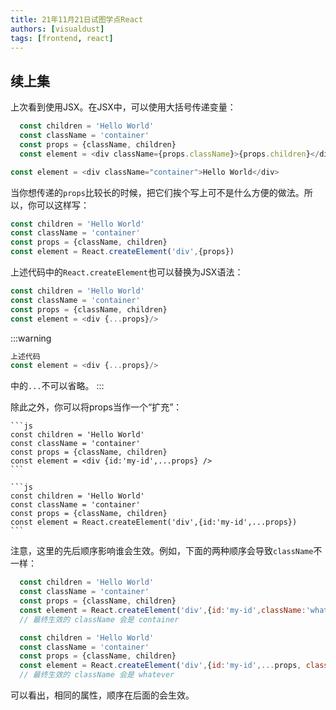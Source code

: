 ```yaml
---
title: 21年11月21日试图学点React
authors: [visualdust]
tags: [frontend, react]
---
```



## 续上集

上次看到使用JSX。在JSX中，可以使用大括号传递变量：


<Tabs groupId="form0">
  <TabItem value="使用大括号传递值" default>

  ```js
    const children = 'Hello World'
    const className = 'container'
    const props = {className, children}
    const element = <div className={props.className}>{props.children}</div>
  ```

  </TabItem>
  <TabItem value="等效代码">

  ```js
  const element = <div className="container">Hello World</div>
  ```

  </TabItem>
</Tabs>

当你想传递的`props`比较长的时候，把它们挨个写上可不是什么方便的做法。所以，你可以这样写：

```js
const children = 'Hello World'
const className = 'container'
const props = {className, children}
const element = React.createElement('div',{props})
```

上述代码中的`React.createElement`也可以替换为JSX语法：

```js
const children = 'Hello World'
const className = 'container'
const props = {className, children}
const element = <div {...props}/>
```

:::warning
```js
上述代码
const element = <div {...props}/>
```
中的`...`不可以省略。
:::

除此之外，你可以将props当作一个“扩充”：

<Tabs groupId="form1">
  <TabItem value="使用JSX" default>

    ```js
    const children = 'Hello World'
    const className = 'container'
    const props = {className, children}
    const element = <div {id:'my-id',...props} />
    ```

  </TabItem>
  <TabItem value="不使用JSX">

    ```js
    const children = 'Hello World'
    const className = 'container'
    const props = {className, children}
    const element = React.createElement('div',{id:'my-id',...props})
    ```

  </TabItem>
</Tabs>

注意，这里的先后顺序影响谁会生效。例如，下面的两种顺序会导致`className`不一样：

<Tabs groupId="form2">
  <TabItem value="第一种顺序" default>

  ```js
    const children = 'Hello World'
    const className = 'container'
    const props = {className, children}
    const element = React.createElement('div',{id:'my-id',className:'whatever',...props})
    // 最终生效的 className 会是 container
  ```

  </TabItem>
  <TabItem value="第二种顺序">

  ```js
    const children = 'Hello World'
    const className = 'container'
    const props = {className, children}
    const element = React.createElement('div',{id:'my-id',...props, className:'whatever'})
    // 最终生效的 className 会是 whatever
  ```

  </TabItem>
</Tabs>

可以看出，相同的属性，顺序在后面的会生效。